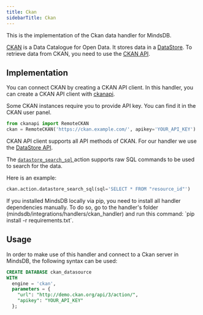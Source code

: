 ```yaml
---
title: Ckan
sidebarTitle: Ckan
---
```


This is the implementation of the Ckan data handler for MindsDB.

[CKAN](https://ckan.org/) is a Data Catalogue for Open Data. It stores data in a [DataStore](http://docs.ckan.org/en/2.9/maintaining/datastore.html). To retrieve data from CKAN, you need to use the [CKAN API](https://ckan.org/docs/api/). 

## Implementation

You can connect CKAN by creating a CKAN API client. In this handler, you can create a CKAN API client with [ckanapi](https://github.com/ckan/ckanapi).

<Info>
Some CKAN instances require you to provide API key. You can find it in the CKAN user panel.
</Info>

```python
from ckanapi import RemoteCKAN
ckan = RemoteCKAN('https://ckan.example.com/', apikey='YOUR_API_KEY')
```

CKAN API client supports all API methods of CKAN. For our handler we use the [DataStore API](http://docs.ckan.org/en/2.9/maintaining/datastore.html#the-datastore-api).

The [`datastore_search_sql` ](http://docs.ckan.org/en/2.9/maintaining/datastore.html#ckanext.datastore.logic.action.datastore_search_sql) action supports raw SQL commands to be used to search for the data.

Here is an example:

```python
ckan.action.datastore_search_sql(sql='SELECT * FROM "resource_id"')
```

<Tip>
If you installed MindsDB locally via pip, you need to install all handler dependencies manually. To do so, go to the handler's folder (mindsdb/integrations/handlers/ckan_handler) and run this command: `pip install -r requirements.txt`.
</Tip>

## Usage

In order to make use of this handler and connect to a Ckan server in MindsDB, the following syntax can be used:

```sql
CREATE DATABASE ckan_datasource
WITH
  engine = 'ckan',
  parameters = {
    "url": "http://demo.ckan.org/api/3/action/",
    "apikey": "YOUR_API_KEY"
  };
```
